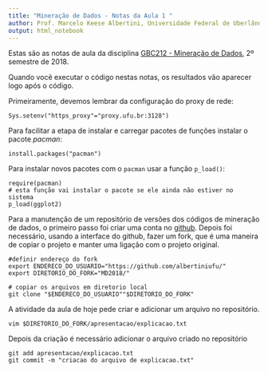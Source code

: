 ```yaml
---
title: "Mineração de Dados - Notas da Aula 1 "
author: Prof. Marcelo Keese Albertini, Universidade Federal de Uberlândia
output: html_notebook
---
```


Estas são as notas de aula da disciplina [GBC212  - Mineração de Dados](http://www.facom.ufu.br/~albertini/md), 2º semestre de 2018. 

Quando você executar o código nestas notas, os resultados vão aparecer logo após o código.

Primeiramente, devemos lembrar da configuração do proxy de rede:

```
Sys.setenv("https_proxy"="proxy.ufu.br:3128")
```

Para facilitar a etapa de instalar e carregar pacotes de funções instalar o pacote *pacman*:

```
install.packages("pacman")
```

Para instalar novos pacotes com o `pacman` usar a função `p_load()`:
```
require(pacman)
# esta função vai instalar o pacote se ele ainda não estiver no sistema
p_load(ggplot2)
```

Para a manutenção de um repositório de versões dos códigos de mineração de dados, o primeiro passo foi criar uma conta no [github](https://github.com). Depois foi necessário, usando a interface do github, fazer um fork, que é uma maneira de copiar o projeto e manter uma ligação com o projeto original. 

```
#definir endereço do fork
export ENDERECO_DO_USUARIO="https://github.com/albertiniufu/"
export DIRETORIO_DO_FORK="MD2018/"

# copiar os arquivos em diretorio local
git clone "$ENDERECO_DO_USUARIO""$DIRETORIO_DO_FORK"
```


A atividade da aula de hoje pede criar e adicionar um arquivo no repositório. 

```
vim $DIRETORIO_DO_FORK/apresentacao/explicacao.txt
```

Depois da criação é necessário adicionar o arquivo criado no repositório
```
git add apresentacao/explicacao.txt
git commit -m "criacao do arquivo de explicacao.txt"
```



